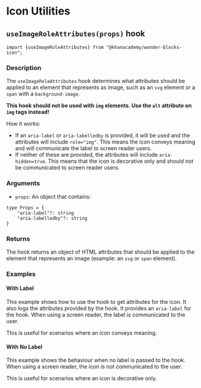 
<Meta of={IconUtilitiesStories} />

# Icon Utilities

## `useImageRoleAttributes(props)` hook

```tsx
import {useImageRoleAttributes} from "@khanacademy/wonder-blocks-icon";
```

### Description

The `useImageRoleAttributes` hook determines what attributes should be applied
to an element that represents as image, such as an `svg` element or a `span`
with a `background-image`.

**This hook should not be used with `img` elements. Use the `alt` attribute on
`img` tags instead!**

How it works:
- If an `aria-label` or `aria-labelledby` is provided, it will be used and the
attributes will include `role="img"`. This means the icon conveys meaning and
will communicate the label to screen reader users.
- If neither of these are provided, the attributes will include `aria-hidden=true`.
This means that the icon is decorative only and should not be communicated to
screen reader users.

### Arguments

- `props`: An object that contains:
```tsx
type Props = {
    "aria-label"?: string
    "aria-labelledby"?: string
}
```

### Returns

The hook returns an object of HTML attributes that should be applied to the
element that represents an image (example: an `svg` or `span` element).

### Examples

#### With Label

This example shows how to use the hook to get attributes for the icon. It also
logs the attributes provided by the hook. It provides an `aria-label` for the
hook. When using a screen reader, the label is communicated to the user.

This is useful for scenarios where an icon conveys meaning.

<Canvas of={IconUtilitiesStories.UseImageRoleAttributesWithLabel} />

#### With No Label

This example shows the behaviour when no label is passed to the hook. When
using a screen reader, the icon is not communicated to the user.

This is useful for scenarios where an icon is decorative only.

<Canvas of={IconUtilitiesStories.UseImageRoleAttributesWithNoLabel} />

